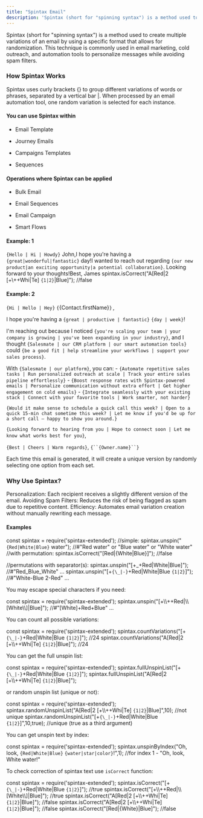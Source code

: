 ```yaml
---
title: "Spintax Email"
description: 'Spintax (short for "spinning syntax") is a method used to create multiple variations of an email by using a specific format that allows for randomizat...'
---
```


Spintax (short for "spinning syntax") is a method used to create multiple variations of an email by using a specific format that allows for randomization. This technique is commonly used in email marketing, cold outreach, and automation tools to personalize messages while avoiding spam filters.

### How Spintax Works

Spintax uses curly brackets {} to group different variations of words or phrases, separated by a vertical bar |. When processed by an email automation tool, one random variation is selected for each instance.

#### You can use Spintax within

- Email Template

- Journey Emails

- Campaigns Templates

- Sequences

#### Operations where Spintax can be applied

- Bulk Email

- Email Sequences

- Email Campaign

- Smart Flows

#### Example: 1

`{Hello | Hi | Howdy}` John,I hope you're having a `{great|wonderful|fantastic}` day!I wanted to reach out regarding `{our new product|an exciting opportunity|a potential collaboration}`. Looking forward to your thoughts!Best,
James
spintax.isCorrect("A[Red|2 [+\\++Whi|Te] `{1|2}`|Blue]"); //false

#### Example: 2

`{Hi | Hello | Hey}` `{`{Contact.firstName}`}` ,

I hope you're having a `{great | productive | fantastic}` `{day | week}`!

I'm reaching out because I noticed `{you're scaling your team | your company is growing | you've been expanding in your industry}`, and I thought `{Salesmate | our CRM platform | our smart automation tools}` could `{be a good fit | help streamline your workflows | support your sales process}`.

With `{Salesmate | our platform}`, you can:
\- `{Automate repetitive sales tasks | Run personalized outreach at scale | Track your entire sales pipeline effortlessly}`
\- `{Boost response rates with Spintax-powered emails | Personalize communication without extra effort | Get higher engagement on cold emails}`
\- `{Integrate seamlessly with your existing stack | Connect with your favorite tools | Work smarter, not harder}`

`{Would it make sense to schedule a quick call this week? | Open to a quick 15-min chat sometime this week? | Let me know if you'd be up for a short call – happy to show you around.}`

`{Looking forward to hearing from you | Hope to connect soon | Let me know what works best for you}`,

`{Best | Cheers | Warm regards}`,
` {``{Owner.name}``} `

Each time this email is generated, it will create a unique version by randomly selecting one option from each set.

### Why Use Spintax?

Personalization: Each recipient receives a slightly different version of the email.
Avoiding Spam Filters: Reduces the risk of being flagged as spam due to repetitive content.
Efficiency: Automates email variation creation without manually rewriting each message.

#### Examples

const spintax \= require('spintax-extended');
//simple:
spintax.unspin("`{Red|White|Blue}` water"); //#"Red water" or "Blue water" or "White water"
//with permutation:
spintax.isCorrect("[Red|{White|Blue}]"); //false

//permutations with separator(s):
spintax.unspin("\[+\_+Red|White|Blue\]"); //#"Red_Blue_White" ...
spintax.unspin("\[+`{\_|-}`+Red|White|Blue `{1|2}`\]"); //#"White-Blue 2-Red" ...

You may escape special characters if you need:

const spintax \= require('spintax-extended');
spintax.unspin("\[+\\\\++Red|\\\\\[White\\\\\]|Blue\]"); //#"\[White\]+Red+Blue" ...

You can count all possible variations:

const spintax \= require('spintax-extended');
spintax.countVariations("\[+`{\_|-}`+Red|White|Blue `{1|2}`\]"); //24
spintax.countVariations("A\[Red|2 \[+\\\\++Whi|Te\] `{1|2}`|Blue\]"); //24

You can get the full unspin list:

const spintax \= require('spintax-extended');
spintax.fullUnspinList("\[+`{\_|-}`+Red|White|Blue `{1|2}`\]");
spintax.fullUnspinList("A\[Red|2 \[+\\\\++Whi|Te\] `{1|2}`|Blue\]");

or random unspin list (unique or not):

const spintax \= require('spintax-extended');
spintax.randomUnspinList("A\[Red|2 \[+\\\\++Whi|Te\] `{1|2}`|Blue\]",10); //not unique
spintax.randomUnspinList("\[+`{\_|-}`+Red|White|Blue `{1|2}`\]",10,true); //unique (true as a third argument)

You can get unspin text by index:

const spintax \= require('spintax-extended');
spintax.unspinByIndex("Oh, look, `{Red|White|Blue}` `{water|star|color}`!",1); //for index 1 - "Oh, look, White water!"

To check correction of spintax text use `isCorrect` function:

const spintax \= require('spintax-extended');
spintax.isCorrect("\[+`{\_|-}`+Red|White|Blue `{1|2}`\]"); //true
spintax.isCorrect("\[+\\\\++Red|\\\\\[White\\\\\]|Blue\]"); //true
spintax.isCorrect("A\[Red|2 \[+\\\\++Whi|Te\] `{1|2}`|Blue\]"); //false
spintax.isCorrect("A\[Red|2 \[+\\\\++Whi|Te\] `{1|2}`|Blue\]"); //false
spintax.isCorrect("[Red|{White}|Blue]"); //false
